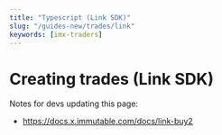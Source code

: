 ```yaml
---
title: "Typescript (Link SDK)"
slug: "/guides-new/trades/link"
keywords: [imx-traders]
---
```


# Creating trades (Link SDK)

Notes for devs updating this page:
- https://docs.x.immutable.com/docs/link-buy2